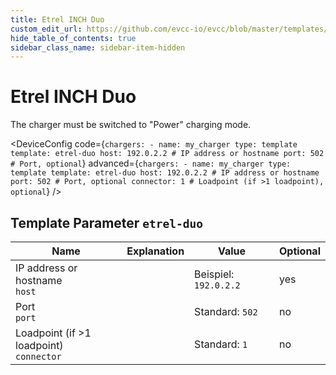 ```yaml
---
title: Etrel INCH Duo
custom_edit_url: https://github.com/evcc-io/evcc/blob/master/templates/definition/charger/etrel-duo.yaml
hide_table_of_contents: true
sidebar_class_name: sidebar-item-hidden
---
```



# Etrel INCH Duo

<div className="device-detail-container">
  <div className="device-detail-content">
    <DeviceFeatures features="mA,sponsorship" />

The charger must be switched to "Power" charging mode.


<DeviceConfig code={`chargers:
    - name: my_charger
      type: template
      template: etrel-duo
      host: 192.0.2.2 # IP address or hostname
      port: 502 # Port, optional`} advanced={`chargers:
    - name: my_charger
      type: template
      template: etrel-duo
      host: 192.0.2.2 # IP address or hostname
      port: 502 # Port, optional
      connector: 1 # Loadpoint (if >1 loadpoint), optional`} />
  </div>
  <div className="device-detail-icon">
    <evcc-icon
      type="charger"
      name="etrel-inch-duo"
      size="400px"
      alt="Etrel INCH Duo"
      className="device-detail-icon-img"
    ></evcc-icon>
  </div>
</div>

## Template Parameter `etrel-duo`

| Name | Explanation | Value | Optional |
|-----------|-------------|-------|----------|
| IP address or hostname<br/>`host` |  | Beispiel: `192.0.2.2` | yes |
| Port<br/>`port` |  | Standard: `502` | no |
| Loadpoint (if >1 loadpoint)<br/>`connector` |  | Standard: `1` | no |

<SponsorshipRequired />

